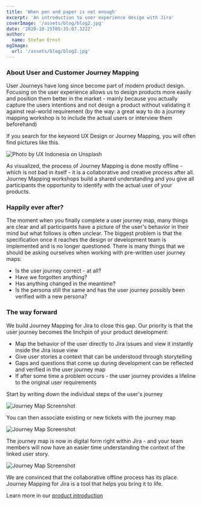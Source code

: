 ```yaml
---
title: 'When pen and paper is not enough'
excerpt: 'An introduction to user experience design with Jira'
coverImage: '/assets/blog/blog2.jpg'
date: '2020-10-25T05:35:07.322Z'
author:
  name: Stefan Ernst
ogImage:
  url: '/assets/blog/blog2.jpg'
---
```


### About User and Customer Journey Mapping

User Journeys have long since become part of modern product design.
Focusing on the user experience allows us to design products more easily and position them better in the market - mainly because you
actually capture the users intentions and not design a product without validating it against real-world requirement (by the way: a great
way to do a journey mapping workshop is to include the actual users or interview them beforehand)

If you search for the keyword UX Design or Journey Mapping, you will often find pictures like this.

![Photo by UX Indonesia on Unsplash](/assets/offlinemap.jpg#box)

As visualized, the process of Journey Mapping is done mostly offline - which is not bad in itself - it is a collaborative and creative process after all.
Journey Mapping workshops build a shared understanding and you give all participants the opportunity to identify with the actual user of your products.

### Happily ever after?

The moment when you finally complete a user journey map, many things are clear and all participants have a picture of the user's behavior in their mind
but what follows is often unclear. The biggest problem is that the specification once it reaches the design or development team is implemented and is no longer questioned.
There is many things that we should be asking ourselves when working with pre-written user journey maps:

* Is the user journey correct - at all?
* Have we forgotten anything?
* Has anything changed in the meantime?
* Is the persona still the same and has the user journey possibly been verified with a new persona?


### The way forward

We build Journey Mapping for Jira to close this gap.
Our priority is that the user journey becomes the linchpin of your product development:

* Map the behavior of the user directly to Jira issues and view it instantly inside the Jira issue view
* Give user stories a context that can be understood through storytelling
* Gaps and questions that come up during development can be reflected and verified in the user journey map
* If after some time a problem occurs - the user journey provides a lifeline to the original user requirements


Start by writing down the individual steps of the user's journey

![Journey Map Screenshot](/assets/journey1.png#box)

You can then associate existing or new tickets with the journey map

![Journey Map Screenshot](/assets/journey2.png#box)

The journey map is now in digital form right within Jira - and your team members will now have an easier time understanding the context of the linked user story.

![Journey Map Screenshot](/jm/JM1.png#pure)


We are convinced that the collaborative offline process has its place.
Journey Mapping for Jira is a tool that helps you bring it to life.

Learn more in our [product introduction](/journeymapping)
